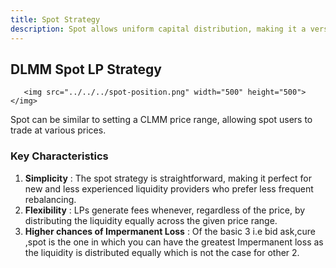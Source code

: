 ```yaml
---
title: Spot Strategy
description: Spot allows uniform capital distribution, making it a versatile and risk-adjusted strategy suitable for any market condition.
--- 
```


## DLMM Spot LP Strategy
       <img src="../../../spot-position.png" width="500" height="500"></img>

Spot can be similar to setting a CLMM price range, allowing spot users to trade at various prices. 

### Key Characteristics

1. **Simplicity** : The spot strategy is straightforward, making it perfect for new and less experienced liquidity providers who prefer less frequent rebalancing.
2. **Flexibility** : LPs generate fees whenever, regardless of the price, by distributing the liquidity equally across the given price range.
3. **Higher chances of Impermanent Loss** : Of the basic 3 i.e bid ask,cure ,spot is the one in which you can have the greatest Impermanent loss as the liquidity is distributed equally which is not the case for other 2.